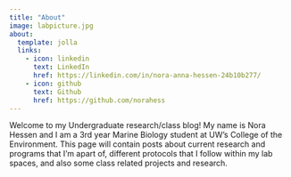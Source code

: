 ```yaml
---
title: "About"
image: labpicture.jpg
about:
  template: jolla
  links:
    - icon: linkedin
      text: LinkedIn
      href: https://linkedin.com/in/nora-anna-hessen-24b10b277/
    - icon: github
      text: Github
      href: https://github.com/norahess
---
```


Welcome to my Undergraduate research/class blog! My name is Nora Hessen and I am a 3rd year Marine Biology student at UW's College of the Environment. This page will contain posts about current research and programs that I'm apart of, different protocols that I follow within my lab spaces, and also some class related projects and research.
